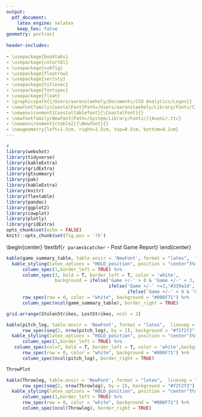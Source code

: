 ```yaml
---
output:
  pdf_document: 
    latex_engine: xelatex
    keep_tex: false
geometry: portrait
 
header-includes:
 
- \usepackage{booktabs}
- \usepackage{colortbl}
- \usepackage{subfig}
- \usepackage{floatrow}
- \usepackage{sectsty}
- \usepackage{titlesec}
- \usepackage{fontspec}
- \usepackage{float}
- \graphicspath{{/Users/aaronstaehely/Documents/CCU Analytics/Logos}}
- \newfontfamily\CoastalFont[Path=/Users/aaronstaehely/Library/Fonts/City Bold/]{City Bold.ttf}
- \newenvironment{Coastaltablefont}{\CoastalFont}{}
- \newfontfamily\NewFont[Path=/System/Library/Fonts/]{Avenir.ttc}
- \newenvironment{ctable2}{\Newfont}{}
- \newgeometry{left=1.5cm, right=1.5cm, top=0.5cm, bottom=0.1cm}
---
```

```r
#
library(webshot)
library(tidyverse)
library(kableExtra)
library(gridExtra)
library(gtsummary)
library(pak)
library(kableExtra)
library(knitr)
library(flextable)
library(pandoc)
library(ggplot2)
library(cowplot)
library(plotly)
library(gridExtra)
opts_chunk$set(echo = FALSE)
knitr::opts_chunk$set(fig.pos = '!h')
```
\begin{center}
\CoastalFont\textbf{\LARGE `r params$catcher` - Post Game Report}
\end{center}

\vspace{-1cm}
\hspace{-6cm}
\includegraphics[width = 2cm, height = 1cm]{CCUlogo}
\hspace{14.5cm}
\vspace{-0.4cm}
\includegraphics[width = 2cm, height = 1cm]{SBClogo}
\vspace{-5mm}
\begin{center}
\CoastalFont\textbf{\Large Receiving}
\end{center}

```r
kable(game_summary_table, table.envir = 'NewFont', format = "latex",  linesep = "") %>%
  kable_styling(latex_options = "HOLD_position", position = "center")%>%
      column_spec(1,border_left = TRUE) %>%
      column_spec(3, bold = T, border_left = T, color = 'white',
                  background = ifelse('Game +/-' > 0 & 'Game +/-' < 3, '#93EA8E',
                                      ifelse('Game +/-' >=3,'#339a1d',
                                             ifelse('Game +/-' < 0 & 'Game +/-' > -3, '#eaa48e', '#ba1c0f')))) %>%
      row_spec(row = 0, color = "white", background = "#006F71") %>%
      column_spec(ncol(game_summary_table), border_right = TRUE)
```
\vspace{-5mm}
\centering
```r
grid.arrange(StolenStrikes, LostStrikes, ncol = 2)
```

```r

kable(pitch_log, table.envir = 'NewFont', format = "latex",  linesep = "") %>%
      row_spec(seq(2, nrow(pitch_log), by = 2), background = "#f2f2f2") %>%
  kable_styling(latex_options = "HOLD_position", position = "center")%>%
      column_spec(1,border_left = TRUE) %>%
   column_spec(col=7, bold = T, border_left = T, color = 'white',background = ifelse(pitch_log$Actual == 'BALL', '#339a1d', '#ba1c0f')) %>%
      row_spec(row = 0, color = "white", background = "#006F71") %>%
      column_spec(ncol(pitch_log), border_right = TRUE)

```
\vspace{-0.5cm}
\begin{center}
\CoastalFont\textbf{\Large Throwing Report}
\end{center} 



\centering
```r
ThrowPlot
```

\centering
```r
kable(Throwlog, table.envir = 'NewFont', format = "latex",  linesep = "") %>%
      row_spec(seq(2, nrow(Throwlog), by = 2), background = "#f2f2f2") %>%
  kable_styling(latex_options = "HOLD_position", position = "center")%>%
      column_spec(1,border_left = TRUE) %>%
      row_spec(row = 0, color = "white", background = "#006F71") %>%
      column_spec(ncol(Throwlog), border_right = TRUE)
```








